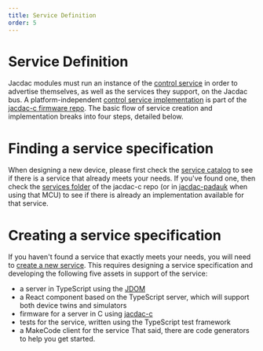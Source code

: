 ```yaml
---
title: Service Definition
order: 5
---
```


# Service Definition

Jacdac modules must run an instance of the [control service](/services/control) in order to
advertise themselves, as well as the services they support, on the Jacdac bus. A platform-independent
[control service implementation](https://github.com/jacdac/jacdac-c/blob/main/source/jd_control.c) 
is part of the [jacdac-c firmware repo](https://github.com/jacdac/jacdac-c). The basic flow of service 
creation and implementation breaks into four steps, detailed below.

# Finding a service specification

When designing a new device, please first check the [service catalog](/services) to see if there is
a service that already meets your needs.  If you've found one, then check the
[services folder](https://github.com/jacdac/jacdac-c/tree/main/services) of the jacdac-c repo
(or in [jacdac-padauk](https://github.com/jacdac/jacdac-padauk/tree/main/services) when using that MCU)
to see if there is already an implementation available for that service. 

# Creating a service specification

If you haven't found a service that exactly meets your needs, you 
will need to [create a new service](/ddk/services/creating). 
This requires designing a service specification and developing
the following five assets in support of the service: 
- a server in TypeScript using the [JDOM](/clients/javascript)
- a React component based on the TypeScript server, which will support both device twins and simulators
- firmware for a server in C using [jacdac-c](https://github.com/jacdac/jacdac-c)
- tests for the service, written using the TypeScript test framework
- a MakeCode client for the service
That said, there are code generators to help you get started.
